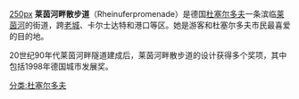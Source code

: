 {{expand German|time=2019-11-30T01:53:06+00:00}}
{{Unreferenced|time=2019-11-30T01:53:06+00:00}}
[[文件:NRW,_Düsseldorf_-_Rheinuferpromenade_04.jpg|250px]]
'''莱茵河畔散步道'''（Rheinuferpromenade）是德国[[杜塞尔多夫|杜塞尔多夫]]一条滨临[[莱茵河|莱茵河]]的街道，跨[[杜塞尔多夫老城|老城]]、卡尔士达特和港口等区。她是游客和杜塞尔多夫市民最喜爱的目的地。 

20世纪90年代莱茵河畔隧道建成后，莱茵河畔散步道的设计获得多个奖项，其中包括1998年德国城市发展奖。

{{coord|display=title}}
[[分类:杜塞尔多夫|分类:杜塞尔多夫]]